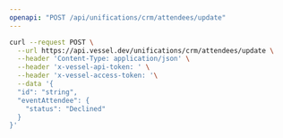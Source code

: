 ```yaml
---
openapi: "POST /api/unifications/crm/attendees/update"
---
```


<RequestExample>

```bash Request
curl --request POST \
  --url https://api.vessel.dev/unifications/crm/attendees/update \
  --header 'Content-Type: application/json' \
  --header 'x-vessel-api-token: ' \
  --header 'x-vessel-access-token: '\
  --data '{
  "id": "string",
  "eventAttendee": {
    "status": "Declined"
  }
}'
```

</RequestExample>


